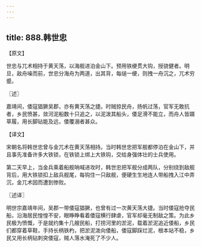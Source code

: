 ```yaml
---
---
---
```

title: 888.韩世忠
---



【原文】

世忠与兀术相持于黄天荡，以海舰进泊金山下。预用铁绠贯大钩，授骁健者。明旦，敌舟噪而前，世忠分海舟为两道，出其背，每缒一绠，则拽一舟沉之，兀术穷蹙。

〖述〗

嘉靖间，倭寇猖獗吴郡，亦有黄天荡之捷。时贼掠民舟，扬帆过荡，官军无敢抗者，乡民愤甚，敛河泥船数十只追之，以泥泼其船头，倭足滑不能立，而舟人皆蹑草履，用长脚钻能及远，倭覆溺者甚众。

【译文】

宋朝名将韩世忠曾与金兀术在黄天荡相持。当时韩世忠把军舰都停泊在金山下，并且事先准备许多大铁锁，在铁锁上绑上大铁钩，交给身强体壮的士兵使用。

第二天早上，当金兵乘着船舰呐喊进攻时，韩世忠把军舰分成两队，分别绕到敌舰背后，用大铁锁扣上敌兵舰尾，每钩住一只敌舰，便硬生生地连人带船拽入江中弄沉，金兀术因而遭到惨败。

〖述译〗

明世宗嘉靖年间，吴郡一带倭寇猖獗，也曾有过一次黄天荡大捷。当时倭寇抢夺民船，沿海居民惶惶不安，眼睁睁看着倭寇横行肆虐，官军却毫无制敌之策。为此乡民极为愤慨，于是就约集十几艘民船，打捞河里的淤泥，载着淤泥追近倭船，乡民们都穿着草鞋，手持长柄铁杓，把淤泥泼向倭船，倭寇脚踩烂泥，根本站不稳，乡民又用长柄钻刺突倭寇，贼人落水淹死了不少人。
